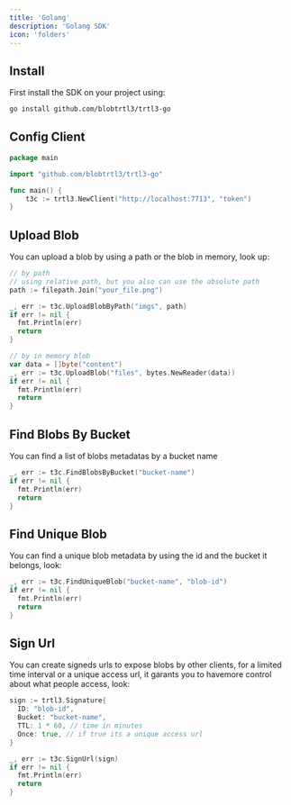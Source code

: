 ```yaml
---
title: 'Golang'
description: 'Golang SDK'
icon: 'folders'
---
```


## Install

First install the SDK on your project using:

```bash
go install github.com/blobtrtl3/trtl3-go
```

## Config Client

```go
package main

import "github.com/blobtrtl3/trtl3-go"

func main() {
	t3c := trtl3.NewClient("http://localhost:7713", "token")
}
```

## Upload Blob

You can upload a blob by using a path or the blob in memory, look up:

```go
// by path
// using relative path, but you also can use the absolute path
path := filepath.Join("your_file.png")

_, err := t3c.UploadBlobByPath("imgs", path)
if err != nil {
  fmt.Println(err)
  return
}

// by in memory blob
var data = []byte("content")
_, err := t3c.UploadBlob("files", bytes.NewReader(data))
if err != nil {
  fmt.Println(err)
  return
}
```

## Find Blobs By Bucket

You can find a list of blobs metadatas by a bucket name

```go
_, err := t3c.FindBlobsByBucket("bucket-name")
if err != nil {
  fmt.Println(err)
  return
}
```

## Find Unique Blob

You can find a unique blob metadata by using the id and the bucket it belongs, look:

```go
_, err := t3c.FindUniqueBlob("bucket-name", "blob-id")
if err != nil {
  fmt.Println(err)
  return
}
```

## Sign Url

You can create signeds urls to expose blobs by other
clients, for a limited time interval or a unique access
url, it garants you to havemore control about what people access, look:

```go
sign := trtl3.Signature{
  ID: "blob-id",
  Bucket: "bucket-name",
  TTL: 1 * 60, // time in minutes
  Once: true, // if true its a unique access url
}

_, err := t3c.SignUrl(sign)
if err != nil {
  fmt.Println(err)
  return
}
```
